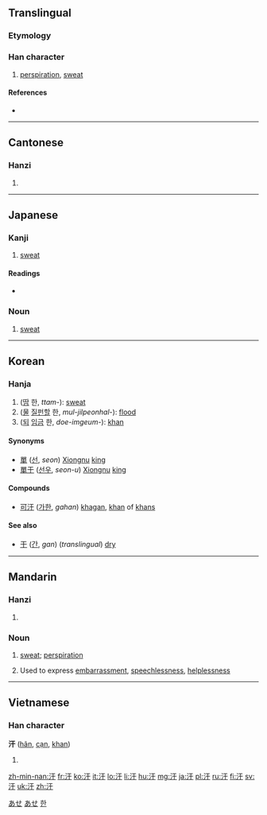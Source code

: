 ==Translingual==

===Etymology===
{{Han compound|水|干|c1=s|c2=p|ls=psc}}

===Han character===
{{Han char|rn=85|rad=水|as=03|sn=6|four=3114<sub>0</sub>|canj=水一十 (EMJ)}}

# [[perspiration]], [[sweat]]

====References====
* {{Han ref|kx=0605.110|dkj=17130|dj=0999.040|hdz=31550.060|uh=6C57|ud=27735|bh=A6BD|bd=42685}}

----

==Cantonese==

===Hanzi===
{{yue-hanzi|jyut=[[hon4]], [[hon6]]|y=hon4, hon6}}

# {{defn|lang=yue|sort=水03}}

----

==Japanese==

===Kanji===
{{ja-kanji|grade=c|rs=水03}}

# [[sweat]]

====Readings====
* {{ja-readings|goon=[[かん]] ([[kan]])|kanon=[[かん]] ([[kan]])|kun=[[あせ]] ([[ase]])}}

===Noun===
{{ja-noun|あせ}}

# [[sweat]]

[[Category:1000 Japanese basic words|あせ]]
[[Category:ja:Bodily fluids|あせ]]

----

==Korean==

===Hanja===
{{ko-hanja|hangeul=한|eumhun=|rv=han|mr=han|y=han}}

# ([[땀]] 한, ''ttam-''): [[sweat]]
# ([[물]] [[질펀하다|질펀할]] 한, ''mul-jilpeonhal-''): [[flood]]
# ([[되]] [[임금]] 한, ''doe-imgeum-''): [[khan]]

====Synonyms====
* [[單]] ([[선]], ''seon'') [[w:Xiongnu|Xiongnu]] [[king]]
* [[單于]] ([[선우]], ''seon-u'') [[w:Xiongnu|Xiongnu]] [[king]]

====Compounds====
* [[可汗]] ([[가한]], ''gahan'') [[khagan]], [[khan]] of [[khan]]s

====See also====
* [[干]] ([[간]], ''gan'') (''translingual'') [[dry]]

[[Category:Hanja readings|한]]

----

==Mandarin==

===Hanzi===
{{cmn-hanzi|pin=[[hàn]] ([[han4]])|wg=han<sup>4</sup>}}

# {{defn|lang=cmn|sort=水03}}

===Noun===
{{cmn-noun|ts|pin=hàn|pint=han4|mw=[[滴]], [[头]], [[身]]|rs=水03}}

# [[sweat]]; [[perspiration]]
#: {{usex|我正流着汗。|tr=wǒ zhèng liú zhe hàn.|t=I'm dripping with sweat.|lang=cmn}}
# {{label|cmn|internet slang}} Used to express [[embarrassment]], [[speechlessness]], [[helplessness]]

----

==Vietnamese==

===Han character===
'''汗''' ([[hãn]], [[cạn]], [[khan]])

# {{defn|lang=vi}}

[[zh-min-nan:汗]]
[[fr:汗]]
[[ko:汗]]
[[it:汗]]
[[lo:汗]]
[[li:汗]]
[[hu:汗]]
[[mg:汗]]
[[ja:汗]]
[[pl:汗]]
[[ru:汗]]
[[fi:汗]]
[[sv:汗]]
[[uk:汗]]
[[zh:汗]]